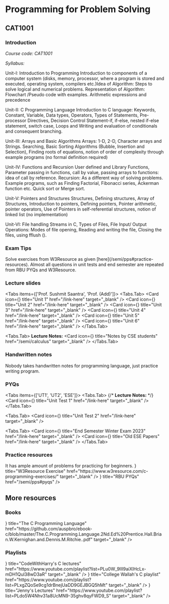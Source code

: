 
# Programming for Problem Solving

## CAT1001

### Introduction

*Course code: CAT1001*

*Syllabus:*

Unit-I: Introduction to Programming
Introduction to components of a computer system (disks, memory, processor, where a program is
stored and executed, operating system, compilers etc.)Idea of Algorithm: Steps to solve logical and
numerical problems. Representation of Algorithm: Flowchart /Pseudo code with examples.
Arithmetic expressions and precedence

Unit-II: C Programming Language
Introduction to C language: Keywords, Constant, Variable, Data types, Operators, Types of
Statements, Pre-processor Directives, Decision Control Statement-if, if-else, nested if-else statement,
switch case, Loops and Writing and evaluation of conditionals and consequent branching.

Unit-III: Arrays and Basic Algorithms
Arrays: 1-D, 2-D, Character arrays and Strings. Searching, Basic Sorting Algorithms (Bubble, Insertion
and Selection), Finding roots of equations, notion of order of complexity through example programs
(no formal definition required)

Unit-IV: Functions and Recursion
User defined and Library Functions, Parameter passing in functions, call by value, passing arrays to
functions: idea of call by reference. Recursion: As a different way of solving problems. Example
programs, such as Finding Factorial, Fibonacci series, Ackerman function etc. Quick sort or Merge
sort.

Unit-V: Pointers and Structures
Structures, Defining structures, Array of Structures, Introduction to pointers, Defining pointers,
Pointer arithmetic, pointer operators, Use of Pointers in self-referential structures, notion of linked list
(no implementation)

Unit-VI: File handling
Streams in C, Types of Files, File Input/ Output Operations: Modes of file opening, Reading and
writing the file, Closing the files, using fflush ().

### Exam Tips

<AnnCallout type="warn" title='Exam Tips' >
Solve exercises from W3Resource as given [here](/semi/pps#practice-resources).
Almost all questions in unit tests and end semester are repeated from RBU PYQs and W3Resource.
</AnnCallout>

### Lecture slides

<Tabs items={['Prof. Sushmit Saantra', 'Prof. (Add)']}>
  <Tabs.Tab>
  <Cards>
  <Card icon={<NotebookPen />} title="Unit 1" href="/link-here" target="_blank" /> 
  <Card icon={<NotebookPen />} title="Unit 2" href="/link-here" target="_blank" /> 
  <Card icon={<NotebookPen />} title="Unit 3" href="/link-here" target="_blank" />
  <Card icon={<NotebookPen />} title="Unit 4" href="/link-here" target="_blank" />
  <Card icon={<NotebookPen />} title="Unit 5" href="/link-here" target="_blank" />
  <Card icon={<NotebookPen />} title="Unit 6" href="/link-here" target="_blank" />
  </Cards>
  </Tabs.Tab>

  <Tabs.Tab>
  **Lecture Notes:**
  <Cards>
  <Card icon={<NotebookPen />} title="Notes by CSE students" href="/semi/calculus" target="_blank" /> 
  </Cards>
  </Tabs.Tab>
</Tabs> 


### Handwritten notes

Nobody takes handwritten notes for programming language, just practice writing program.

### PYQs

<Tabs items={['UT1', 'UT2', 'ESE']}>
  <Tabs.Tab>
  {/* **Lecture Notes:** */}
  <Cards>
  <Card icon={<NotebookPen />} title="Unit Test 1" href="/link-here" target="_blank" /> 
  </Cards>
  </Tabs.Tab>

  <Tabs.Tab>
  <Cards>
  <Card icon={<NotebookPen />} title="Unit Test 2" href="/link-here" target="_blank" /> 

  </Cards>
  </Tabs.Tab>

  <Tabs.Tab>
  <Cards>
  <Card icon={<NotebookPen />} title="End Semester Winter Exam 2023" href="/link-here" target="_blank" />
  <Card icon={<NotebookPen />} title="Old ESE Papers" href="/link-here" target="_blank" /> 
  </Cards>
  </Tabs.Tab>
</Tabs> 

### Practice resources

<AnnCallout type="info" title="W3Resource Exercise">
It has ample amount of problems for practicing for beginners. 
</AnnCallout>

<Cards>
  <Card icon={<StickyNote />} title="W3Resource Exercise" href="https://www.w3resource.com/c-programming-exercises/" target="_blank" /> 
  <Card icon={<StickyNote />} title="RBU PYQs" href="/semi/pps#pyqs" /> 
</Cards>

## More resources

### Books

<Cards>
  <Card icon={<BookText />} title="The C Programming Language" href="https://github.com/auspbro/ebook-c/blob/master/The.C.Programming.Language.2Nd.Ed%20Prentice.Hall.Brian.W.Kernighan.and.Dennis.M.Ritchie..pdf" target="_blank" /> 
</Cards>

### Playlists

<Cards>
  <Card icon={<Youtube />} title="CodeWithHarry's C lectures" href="https://www.youtube.com/playlist?list=PLu0W_9lII9aiXlHcLx-mDH1Qul38wD3aR" target="_blank" /> 
  <Card icon={<Youtube /> } title="College Wallah's C playlist" href="https://www.youtube.com/playlist?list=PLxgZQoSe9cg1drBnejUaDD9GEJBGQ5hMt" target="_blank" />  
  <Card icon={<Youtube /> } title="Jenny's Lectures" href="https://www.youtube.com/playlist?list=PLdo5W4Nhv31a8UcMN9-35ghv8qyFWD9_S" target="_blank" />  
</Cards>